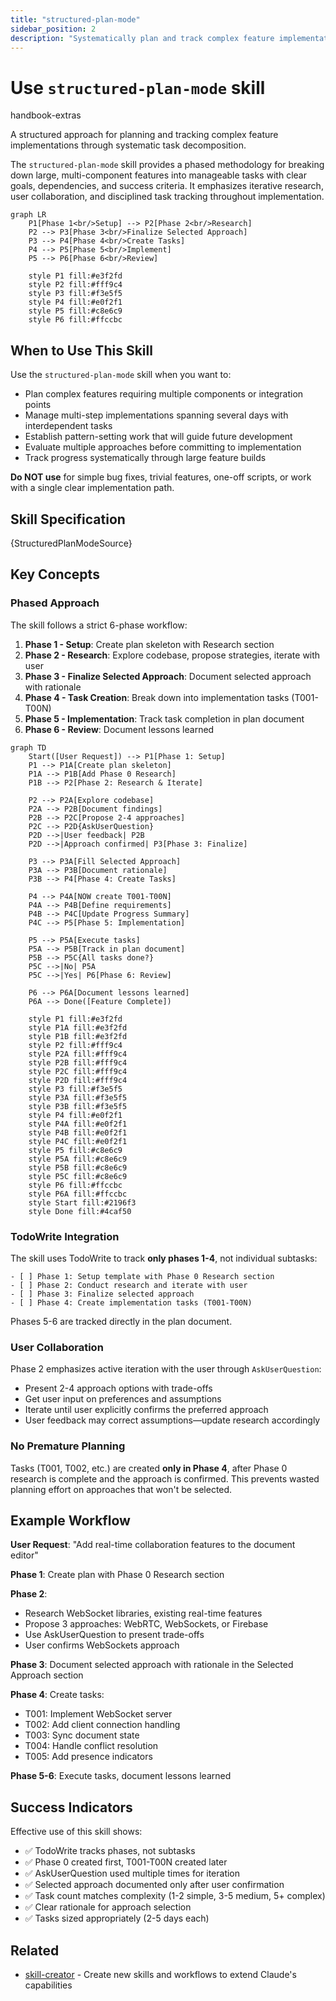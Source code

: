 ```yaml
---
title: "structured-plan-mode"
sidebar_position: 2
description: "Systematically plan and track complex feature implementations through phased task decomposition"
---
```



# Use `structured-plan-mode` skill

<span className="badge badge--secondary">handbook-extras</span>

A structured approach for planning and tracking complex feature implementations through systematic task decomposition.

The `structured-plan-mode` skill provides a phased methodology for breaking down large, multi-component features into manageable tasks with clear goals, dependencies, and success criteria. It emphasizes iterative research, user collaboration, and disciplined task tracking throughout implementation.

```mermaid
graph LR
    P1[Phase 1<br/>Setup] --> P2[Phase 2<br/>Research]
    P2 --> P3[Phase 3<br/>Finalize Selected Approach]
    P3 --> P4[Phase 4<br/>Create Tasks]
    P4 --> P5[Phase 5<br/>Implement]
    P5 --> P6[Phase 6<br/>Review]

    style P1 fill:#e3f2fd
    style P2 fill:#fff9c4
    style P3 fill:#f3e5f5
    style P4 fill:#e0f2f1
    style P5 fill:#c8e6c9
    style P6 fill:#ffccbc
```

## When to Use This Skill

Use the `structured-plan-mode` skill when you want to:

- Plan complex features requiring multiple components or integration points
- Manage multi-step implementations spanning several days with interdependent tasks
- Establish pattern-setting work that will guide future development
- Evaluate multiple approaches before committing to implementation
- Track progress systematically through large feature builds

**Do NOT use** for simple bug fixes, trivial features, one-off scripts, or work with a single clear implementation path.

## Skill Specification

<CodeBlock language="markdown">
{StructuredPlanModeSource}
</CodeBlock>

## Key Concepts

### Phased Approach

The skill follows a strict 6-phase workflow:

1. **Phase 1 - Setup**: Create plan skeleton with Research section
2. **Phase 2 - Research**: Explore codebase, propose strategies, iterate with user
3. **Phase 3 - Finalize Selected Approach**: Document selected approach with rationale
4. **Phase 4 - Task Creation**: Break down into implementation tasks (T001-T00N)
5. **Phase 5 - Implementation**: Track task completion in plan document
6. **Phase 6 - Review**: Document lessons learned

```mermaid
graph TD
    Start([User Request]) --> P1[Phase 1: Setup]
    P1 --> P1A[Create plan skeleton]
    P1A --> P1B[Add Phase 0 Research]
    P1B --> P2[Phase 2: Research & Iterate]

    P2 --> P2A[Explore codebase]
    P2A --> P2B[Document findings]
    P2B --> P2C[Propose 2-4 approaches]
    P2C --> P2D{AskUserQuestion}
    P2D -->|User feedback| P2B
    P2D -->|Approach confirmed| P3[Phase 3: Finalize]

    P3 --> P3A[Fill Selected Approach]
    P3A --> P3B[Document rationale]
    P3B --> P4[Phase 4: Create Tasks]

    P4 --> P4A[NOW create T001-T00N]
    P4A --> P4B[Define requirements]
    P4B --> P4C[Update Progress Summary]
    P4C --> P5[Phase 5: Implementation]

    P5 --> P5A[Execute tasks]
    P5A --> P5B[Track in plan document]
    P5B --> P5C{All tasks done?}
    P5C -->|No| P5A
    P5C -->|Yes| P6[Phase 6: Review]

    P6 --> P6A[Document lessons learned]
    P6A --> Done([Feature Complete])

    style P1 fill:#e3f2fd
    style P1A fill:#e3f2fd
    style P1B fill:#e3f2fd
    style P2 fill:#fff9c4
    style P2A fill:#fff9c4
    style P2B fill:#fff9c4
    style P2C fill:#fff9c4
    style P2D fill:#fff9c4
    style P3 fill:#f3e5f5
    style P3A fill:#f3e5f5
    style P3B fill:#f3e5f5
    style P4 fill:#e0f2f1
    style P4A fill:#e0f2f1
    style P4B fill:#e0f2f1
    style P4C fill:#e0f2f1
    style P5 fill:#c8e6c9
    style P5A fill:#c8e6c9
    style P5B fill:#c8e6c9
    style P5C fill:#c8e6c9
    style P6 fill:#ffccbc
    style P6A fill:#ffccbc
    style Start fill:#2196f3
    style Done fill:#4caf50
```

### TodoWrite Integration

The skill uses TodoWrite to track **only phases 1-4**, not individual subtasks:

```
- [ ] Phase 1: Setup template with Phase 0 Research section
- [ ] Phase 2: Conduct research and iterate with user
- [ ] Phase 3: Finalize selected approach
- [ ] Phase 4: Create implementation tasks (T001-T00N)
```

Phases 5-6 are tracked directly in the plan document.

### User Collaboration

Phase 2 emphasizes active iteration with the user through `AskUserQuestion`:
- Present 2-4 approach options with trade-offs
- Get user input on preferences and assumptions
- Iterate until user explicitly confirms the preferred approach
- User feedback may correct assumptions—update research accordingly

### No Premature Planning

Tasks (T001, T002, etc.) are created **only in Phase 4**, after Phase 0 research is complete and the approach is confirmed. This prevents wasted planning effort on approaches that won't be selected.

## Example Workflow

**User Request**: "Add real-time collaboration features to the document editor"

**Phase 1**: Create plan with Phase 0 Research section

**Phase 2**:
- Research WebSocket libraries, existing real-time features
- Propose 3 approaches: WebRTC, WebSockets, or Firebase
- Use AskUserQuestion to present trade-offs
- User confirms WebSockets approach

**Phase 3**: Document selected approach with rationale in the Selected Approach section

**Phase 4**: Create tasks:
- T001: Implement WebSocket server
- T002: Add client connection handling
- T003: Sync document state
- T004: Handle conflict resolution
- T005: Add presence indicators

**Phase 5-6**: Execute tasks, document lessons learned

## Success Indicators

Effective use of this skill shows:
- ✅ TodoWrite tracks phases, not subtasks
- ✅ Phase 0 created first, T001-T00N created later
- ✅ AskUserQuestion used multiple times for iteration
- ✅ Selected approach documented only after user confirmation
- ✅ Task count matches complexity (1-2 simple, 3-5 medium, 5+ complex)
- ✅ Clear rationale for approach selection
- ✅ Tasks sized appropriately (2-5 days each)

## Related

- [skill-creator](./skill-creator.mdx) - Create new skills and workflows to extend Claude's capabilities